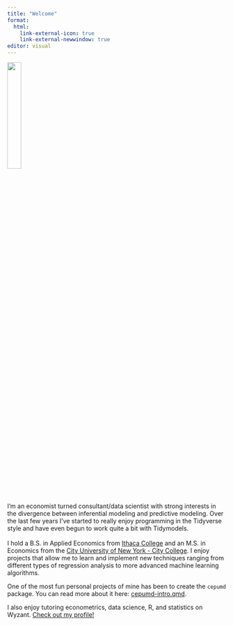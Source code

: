 ```yaml
---
title: "Welcome"
format:
  html:
    link-external-icon: true
    link-external-newwindow: true
editor: visual
---
```


::: {layout="[35, 65]"}
![](images/profile-pic-20201207.jpg){style="margin-right: 20px; margin-bottom: 20px" fig-align="left" width="25%"}

I'm an economist turned consultant/data scientist with strong interests in the divergence between inferential modeling and predictive modeling. Over the last few years I've started to really enjoy programming in the Tidyverse style and have even begun to work quite a bit with Tidymodels.\
\
I hold a B.S. in Applied Economics from [Ithaca College](https://www.ithaca.edu) and an M.S. in Economics from the [City University of New York - City College](https://www.ccny.cuny.edu/). I enjoy projects that allow me to learn and implement new techniques ranging from different types of regression analysis to more advanced machine learning algorithms.
:::

One of the most fun personal projects of mine has been to create the `cepumd` package. You can read more about it here: [cepumd-intro.qmd](cepumd-intro.qmd "Introduction to cepumd package").

I also enjoy tutoring econometrics, data science, R, and statistics on Wyzant. [Check out my profile!](https://is.gd/6xUixC)

